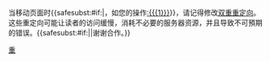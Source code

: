 {{{icon|[[File:Information.svg|25px|]]}}} 当移动页面时{{<includeonly>safesubst:</includeonly>#if:{{{1|}}}|，如您的操作[[:{{{1}}}]]}}，请记得修改[[Wikipedia:重定向#自我重定向及多重重定向|双重重定向]]。这些重定向可能让读者的访问缓慢，消耗不必要的服务器资源，并且导致不可預期的错误。{{<includeonly>safesubst:</includeonly>#if:{{{2|}}}|{{{2}}}|谢谢合作。}} <!-- Template:Uw-2redirect --><noinclude>

{{Singlenotice}}
[[Category:用戶警告模板|重]]</noinclude>